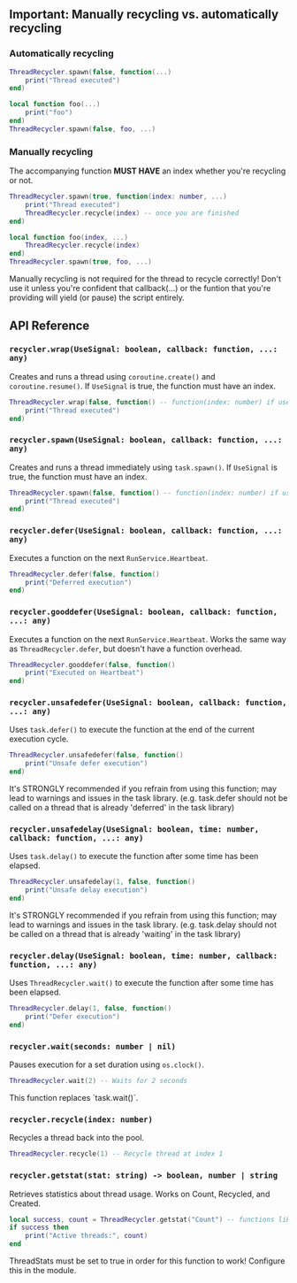 
## Important: Manually recycling vs. automatically recycling
### Automatically recycling
```lua copy filename="some-script.lua"
ThreadRecycler.spawn(false, function(...)
    print("Thread executed")
end)
```
```lua copy filename="some-script.lua"
local function foo(...)
    print("foo")
end)
ThreadRecycler.spawn(false, foo, ...)
```

### Manually recycling
The accompanying function **MUST HAVE** an index whether you're recycling or not. 
```lua copy filename="some-script.lua"
ThreadRecycler.spawn(true, function(index: number, ...)
    print("Thread executed")
    ThreadRecycler.recycle(index) -- once you are finished
end)
```
```lua copy filename="some-script.lua"
local function foo(index, ...)
    ThreadRecycler.recycle(index)
end)
ThreadRecycler.spawn(true, foo, ...)
```

<Callout type="warning">
    Manually recycling is not required for the thread to recycle correctly! Don't use it unless you're confident that callback(...) or the funtion that you're providing will yield (or pause) the script entirely.
</Callout>


## API Reference


### `recycler.wrap(UseSignal: boolean, callback: function, ...: any)`
Creates and runs a thread using `coroutine.create()` and `coroutine.resume()`. If `UseSignal` is true, the function must have an index.
```lua copy filename="some-script.lua"
ThreadRecycler.wrap(false, function() -- function(index: number) if use signal == true
    print("Thread executed")
end)
```

### `recycler.spawn(UseSignal: boolean, callback: function, ...: any)`
Creates and runs a thread immediately using `task.spawn()`. If `UseSignal` is true, the function must have an index.
```lua copy filename="some-script.lua"
ThreadRecycler.spawn(false, function() -- function(index: number) if use signal == true
    print("Thread executed")
end)
```

### `recycler.defer(UseSignal: boolean, callback: function, ...: any)`
Executes a function on the next `RunService.Heartbeat`.
```lua copy filename="some-script.lua"
ThreadRecycler.defer(false, function()
    print("Deferred execution")
end)
```

### `recycler.gooddefer(UseSignal: boolean, callback: function, ...: any)`
Executes a function on the next `RunService.Heartbeat`. Works the same way as `ThreadRecycler.defer`, but doesn't have a function overhead.
```lua copy filename="some-script.lua"
ThreadRecycler.gooddefer(false, function()
    print("Executed on Heartbeat")
end)
```

### `recycler.unsafedefer(UseSignal: boolean, callback: function, ...: any)`
Uses `task.defer()` to execute the function at the end of the current execution cycle.
```lua copy filename="some-script.lua"
ThreadRecycler.unsafedefer(false, function()
    print("Unsafe defer execution")
end)
```
<Callout type="error">
    It's STRONGLY recommended if you refrain from using this function; may lead to warnings and issues in the task library. (e.g. task.defer should not be called on a thread that is already 'deferred' in the task library)
</Callout>

### `recycler.unsafedelay(UseSignal: boolean, time: number, callback: function, ...: any)`
Uses `task.delay()` to execute the function after some time has been elapsed.
```lua copy filename="some-script.lua"
ThreadRecycler.unsafedelay(1, false, function()
    print("Unsafe delay execution")
end)
```
<Callout type="error">
    It's STRONGLY recommended if you refrain from using this function; may lead to warnings and issues in the task library. (e.g. task.delay should not be called on a thread that is already 'waiting' in the task library)
</Callout>

### `recycler.delay(UseSignal: boolean, time: number, callback: function, ...: any)`
Uses `ThreadRecycler.wait()` to execute the function after some time has been elapsed.
```lua copy filename="some-script.lua"
ThreadRecycler.delay(1, false, function()
    print("Defer execution")
end)
```

### `recycler.wait(seconds: number | nil)`
Pauses execution for a set duration using `os.clock()`.
```lua copy filename="some-script.lua"
ThreadRecycler.wait(2) -- Waits for 2 seconds
```
<Callout type="info">
    This function replaces `task.wait()`.
</Callout>

### `recycler.recycle(index: number)`
Recycles a thread back into the pool.
```lua copy filename="some-script.lua"
ThreadRecycler.recycle(1) -- Recycle thread at index 1
```

### `recycler.getstat(stat: string) -> boolean, number | string`
Retrieves statistics about thread usage. Works on Count, Recycled, and Created.
```lua copy filename="some-script.lua"
local success, count = ThreadRecycler.getstat("Count") -- functions like a pcall
if success then
    print("Active threads:", count)
end
```
<Callout type="warning">
    ThreadStats must be set to true in order for this function to work! Configure this in the module.
</Callout>

